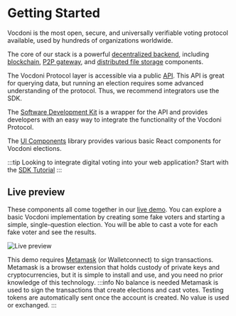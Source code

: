 # Getting Started


Vocdoni is the most open, secure, and universally verifiable voting protocol available, used by hundreds of organizations worldwide. 

<IntroCards />

The core of our stack is a powerful [decentralized backend][protocol], including [blockchain][blockchain], [P2P gateway][gateways], and [distributed file storage][ipfs] components. 

The Vocdoni Protocol layer is accessible via a public [API][api]. This API is great for querying data, but running an election requires some advanced understanding of the protocol. Thus, we recommend integrators use the SDK.

The [Software Development Kit][sdk] is a wrapper for the API and provides developers with an easy way to integrate the functionality of the Vocdoni Protocol. 

The [UI Components][ui-components] library provides various basic React components for Vocdoni elections.


:::tip Looking to integrate digital voting into your web application?
Start with the [SDK Tutorial][tutorial]
:::

## Live preview

These components all come together in our [live demo][sdk-demo]. You can explore a basic Vocdoni implementation by creating some fake voters and starting a simple, single-question election. You will be able to cast a vote for each fake voter and see the results. 


![Live preview](/img/cra.png)

This demo requires [Metamask][metamask] (or Walletconnect) to sign transactions. Metamask is a browser extension that holds custody of private keys and cryptocurrencies, but it is simple to install and use, and you need no prior knowledge of this technology. 
:::info No balance is needed 
Metamask is used to sign the transactions that create elections and cast votes. Testing tokens are automatically sent once the account is created. No value is used or exchanged.
:::

[protocol]: /protocol
[blockchain]: /protocol#11-the-blockchain
[gateways]: /protocol#12-gateways
[ipfs]: /protocol#13-distributed-storage
[api]: /vocdoni-api/vocdoni-api
[sdk]: /sdk
[ui-components]: /ui-components
[tutorial]: /sdk/tutorial
[sdk-demo]: https://vocdoni.github.io/vocdoni-sdk/
[metamask]: https://metamask.io/download/../src/components/GettingStarted/intro-cards.js